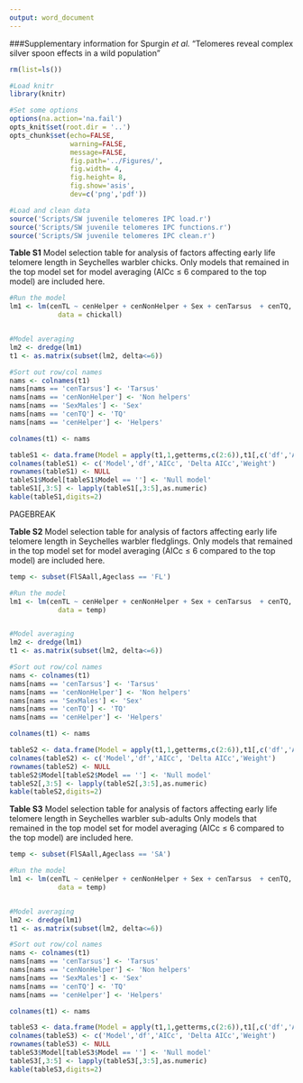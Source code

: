 ```yaml
---
output: word_document
---
```


###Supplementary information for Spurgin *et al.* "Telomeres reveal complex silver spoon effects in a wild population"





```r

rm(list=ls())

#Load knitr
library(knitr)

#Set some options
options(na.action='na.fail')
opts_knit$set(root.dir = '..')
opts_chunk$set(echo=FALSE,
               warning=FALSE,
               message=FALSE,
               fig.path='../Figures/',
               fig.width= 4,
               fig.height= 8,
               fig.show='asis',
               dev=c('png','pdf'))

```

```r

#Load and clean data
source('Scripts/SW juvenile telomeres IPC load.r')
source('Scripts/SW juvenile telomeres IPC functions.r')
source('Scripts/SW juvenile telomeres IPC clean.r')


```

**Table S1** Model selection table for analysis of factors affecting early life telomere length in Seychelles warbler chicks. Only models that remained in the top model set for model averaging (AICc $\leq$ 6 compared to the top model) are included here.

```r

#Run the model
lm1 <- lm(cenTL ~ cenHelper + cenNonHelper + Sex + cenTarsus  + cenTQ,
            data = chickall)


#Model averaging
lm2 <- dredge(lm1)
t1 <- as.matrix(subset(lm2, delta<=6))

#Sort out row/col names
nams <- colnames(t1)
nams[nams == 'cenTarsus'] <- 'Tarsus'
nams[nams == 'cenNonHelper'] <- 'Non helpers'
nams[nams == 'SexMales'] <- 'Sex'
nams[nams == 'cenTQ'] <- 'TQ'
nams[nams == 'cenHelper'] <- 'Helpers'

colnames(t1) <- nams

tableS1 <- data.frame(Model = apply(t1,1,getterms,c(2:6)),t1[,c('df','AICc','delta','weight')],stringsAsFactors = FALSE)
colnames(tableS1) <- c('Model','df','AICc', 'Delta AICc','Weight')
rownames(tableS1) <- NULL
tableS1$Model[tableS1$Model == ''] <- 'Null model'
tableS1[,3:5] <- lapply(tableS1[,3:5],as.numeric)
kable(tableS1,digits=2)

```


PAGEBREAK


**Table S2** Model selection table for analysis of factors affecting early life telomere length in Seychelles warbler fledglings. Only models that remained in the top model set for model averaging (AICc $\leq$ 6 compared to the top model) are included here.

```r

temp <- subset(FlSAall,Ageclass == 'FL')

#Run the model
lm1 <- lm(cenTL ~ cenHelper + cenNonHelper + Sex + cenTarsus  + cenTQ,
            data = temp)


#Model averaging
lm2 <- dredge(lm1)
t1 <- as.matrix(subset(lm2, delta<=6))

#Sort out row/col names
nams <- colnames(t1)
nams[nams == 'cenTarsus'] <- 'Tarsus'
nams[nams == 'cenNonHelper'] <- 'Non helpers'
nams[nams == 'SexMales'] <- 'Sex'
nams[nams == 'cenTQ'] <- 'TQ'
nams[nams == 'cenHelper'] <- 'Helpers'

colnames(t1) <- nams

tableS2 <- data.frame(Model = apply(t1,1,getterms,c(2:6)),t1[,c('df','AICc','delta','weight')],stringsAsFactors = FALSE)
colnames(tableS2) <- c('Model','df','AICc', 'Delta AICc','Weight')
rownames(tableS2) <- NULL
tableS2$Model[tableS2$Model == ''] <- 'Null model'
tableS2[,3:5] <- lapply(tableS2[,3:5],as.numeric)
kable(tableS2,digits=2)

```




**Table S3** Model selection table for analysis of factors affecting early life telomere length in Seychelles warbler sub-adults Only models that remained in the top model set for model averaging (AICc $\leq$ 6 compared to the top model) are included here.

```r

temp <- subset(FlSAall,Ageclass == 'SA')

#Run the model
lm1 <- lm(cenTL ~ cenHelper + cenNonHelper + Sex + cenTarsus  + cenTQ,
            data = temp)


#Model averaging
lm2 <- dredge(lm1)
t1 <- as.matrix(subset(lm2, delta<=6))

#Sort out row/col names
nams <- colnames(t1)
nams[nams == 'cenTarsus'] <- 'Tarsus'
nams[nams == 'cenNonHelper'] <- 'Non helpers'
nams[nams == 'SexMales'] <- 'Sex'
nams[nams == 'cenTQ'] <- 'TQ'
nams[nams == 'cenHelper'] <- 'Helpers'

colnames(t1) <- nams

tableS3 <- data.frame(Model = apply(t1,1,getterms,c(2:6)),t1[,c('df','AICc','delta','weight')],stringsAsFactors = FALSE)
colnames(tableS3) <- c('Model','df','AICc', 'Delta AICc','Weight')
rownames(tableS3) <- NULL
tableS3$Model[tableS3$Model == ''] <- 'Null model'
tableS3[,3:5] <- lapply(tableS3[,3:5],as.numeric)
kable(tableS3,digits=2)

```

